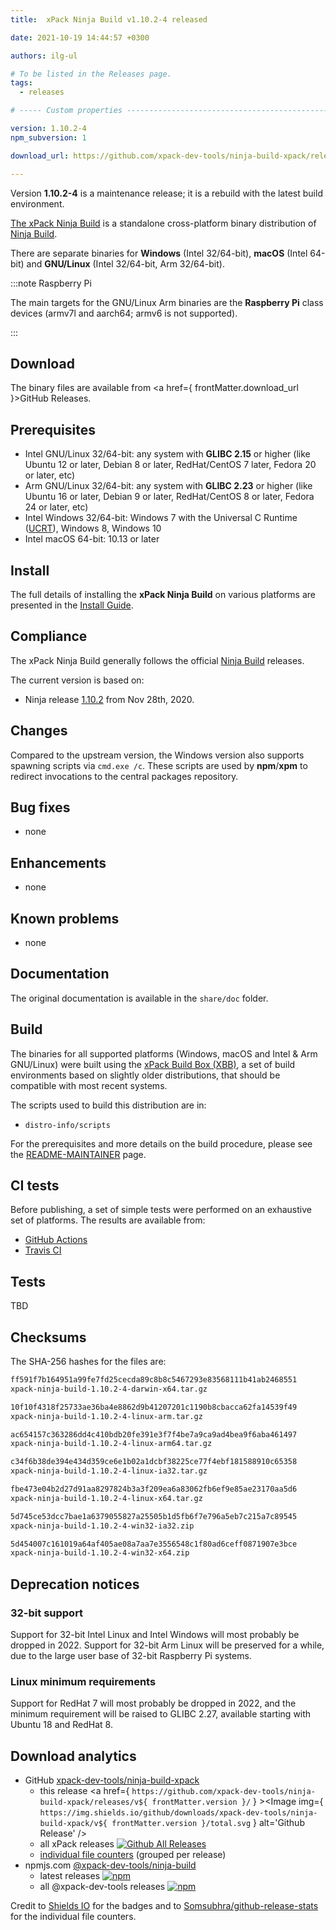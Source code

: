 ```yaml
---
title:  xPack Ninja Build v1.10.2-4 released

date: 2021-10-19 14:44:57 +0300

authors: ilg-ul

# To be listed in the Releases page.
tags:
  - releases

# ----- Custom properties -----------------------------------------------------

version: 1.10.2-4
npm_subversion: 1

download_url: https://github.com/xpack-dev-tools/ninja-build-xpack/releases/tag/v1.10.2-4/

---
```


Version **1.10.2-4** is a maintenance release; it is a rebuild with the latest build environment.

<!-- truncate -->


[The xPack Ninja Build](https://xpack-dev-tools.github.io/ninja-build-xpack)
is a standalone cross-platform binary distribution of
[Ninja Build](https://ninja-build.org).

There are separate binaries for **Windows** (Intel 32/64-bit),
**macOS** (Intel 64-bit) and **GNU/Linux** (Intel 32/64-bit, Arm 32/64-bit).

:::note Raspberry Pi

The main targets for the GNU/Linux Arm
binaries are the **Raspberry Pi** class devices (armv7l and aarch64;
armv6 is not supported).

:::

## Download

The binary files are available from <a href={ frontMatter.download_url }>GitHub Releases</a>.

## Prerequisites

- Intel GNU/Linux 32/64-bit: any system with **GLIBC 2.15** or higher
  (like Ubuntu 12 or later, Debian 8 or later, RedHat/CentOS 7 later,
  Fedora 20 or later, etc)
- Arm GNU/Linux 32/64-bit: any system with **GLIBC 2.23** or higher
  (like Ubuntu 16 or later, Debian 9 or later, RedHat/CentOS 8 or later,
  Fedora 24 or later, etc)
- Intel Windows 32/64-bit: Windows 7 with the Universal C Runtime
  ([UCRT](https://support.microsoft.com/en-us/topic/update-for-universal-c-runtime-in-windows-c0514201-7fe6-95a3-b0a5-287930f3560c)),
  Windows 8, Windows 10
- Intel macOS 64-bit: 10.13 or later

## Install

The full details of installing the **xPack Ninja Build** on various platforms
are presented in the [Install Guide](/docs/install/).

## Compliance

The xPack Ninja Build generally follows the official
[Ninja Build](https://ninja-build.org) releases.

The current version is based on:

- Ninja release
[1.10.2](https://github.com/ninja-build/ninja/releases/tag/v1.10.2)
from Nov 28th, 2020.

## Changes

Compared to the upstream version, the Windows version also supports
spawning scripts via `cmd.exe /c`. These scripts are used by **npm**/**xpm**
to redirect invocations to the central packages repository.

## Bug fixes

- none

## Enhancements

- none

## Known problems

- none

## Documentation

The original documentation is available in the `share/doc` folder.

## Build

The binaries for all supported platforms
(Windows, macOS and Intel & Arm GNU/Linux) were built using the
[xPack Build Box (XBB)](https://xpack.github.io/xbb/), a set
of build environments based on slightly older distributions, that should be
compatible with most recent systems.

The scripts used to build this distribution are in:

- `distro-info/scripts`

For the prerequisites and more details on the build procedure, please see the
[README-MAINTAINER](https://github.com/xpack-dev-tools/ninja-build-xpack/blob/xpack/README-MAINTAINER.md) page.

## CI tests

Before publishing, a set of simple tests were performed on an exhaustive
set of platforms. The results are available from:

- [GitHub Actions](https://github.com/xpack-dev-tools/ninja-build-xpack/actions/)
- [Travis CI](https://app.travis-ci.com/github/xpack-dev-tools/ninja-build-xpack/builds/)

## Tests

TBD

## Checksums

The SHA-256 hashes for the files are:

```txt
ff591f7b164951a99fe7fd25cecda89c8b8c5467293e83568111b41ab2468551
xpack-ninja-build-1.10.2-4-darwin-x64.tar.gz

10f10f4318f25733ae36ba4e8862d9b41207201c1190b8cbacca62fa14539f49
xpack-ninja-build-1.10.2-4-linux-arm.tar.gz

ac654157c363286dd4c410bdb20fe391e3f7f4be7a9ca9ad4bea9f6aba461497
xpack-ninja-build-1.10.2-4-linux-arm64.tar.gz

c34f6b38de394e434d359ce6e1b02a1dcbf38225ce77f4ebf181588910c65358
xpack-ninja-build-1.10.2-4-linux-ia32.tar.gz

fbe473e04b2d27d91aa8297824b3a3f209ea6a83062fb6ef9e85ae23170aa5d6
xpack-ninja-build-1.10.2-4-linux-x64.tar.gz

5d745ce53dcc7bae1a6379055827a25505b1d5fb6f7e796a5eb7c215a7c89545
xpack-ninja-build-1.10.2-4-win32-ia32.zip

5d454007c161019a64af405ae08a7aa7e3556548c1f80ad6ceff0871907e3bce
xpack-ninja-build-1.10.2-4-win32-x64.zip

```

## Deprecation notices

### 32-bit support

Support for 32-bit Intel Linux and Intel Windows will most probably
be dropped in 2022. Support for 32-bit Arm Linux will be preserved
for a while, due to the large user base of 32-bit Raspberry Pi systems.

### Linux minimum requirements

Support for RedHat 7 will most probably be dropped in 2022, and the
minimum requirement will be raised to GLIBC 2.27, available starting
with Ubuntu 18 and RedHat 8.

## Download analytics

- GitHub [xpack-dev-tools/ninja-build-xpack](https://github.com/xpack-dev-tools/ninja-build-xpack/)
  - this release <a href={ `https://github.com/xpack-dev-tools/ninja-build-xpack/releases/v${ frontMatter.version }/` } ><Image img={ `https://img.shields.io/github/downloads/xpack-dev-tools/ninja-build-xpack/v${ frontMatter.version }/total.svg` } alt='Github Release' /></a>
  - all xPack releases [![Github All Releases](https://img.shields.io/github/downloads/xpack-dev-tools/ninja-build-xpack/total.svg)](https://github.com/xpack-dev-tools/ninja-build-xpack/releases/)
  - [individual file counters](https://somsubhra.github.io/github-release-stats/?username=xpack-dev-tools&repository=ninja-build-xpack) (grouped per release)
- npmjs.com [@xpack-dev-tools/ninja-build](https://www.npmjs.com/package/@xpack-dev-tools/ninja-build)
  - latest releases [![npm](https://img.shields.io/npm/dw/@xpack-dev-tools/ninja-build.svg)](https://www.npmjs.com/package/@xpack-dev-tools/ninja-build/)
  - all @xpack-dev-tools releases [![npm](https://img.shields.io/npm/dt/@xpack-dev-tools/ninja-build.svg)](https://www.npmjs.com/package/@xpack-dev-tools/ninja-build/)

Credit to [Shields IO](https://shields.io) for the badges and to
[Somsubhra/github-release-stats](https://github.com/Somsubhra/github-release-stats)
for the individual file counters.
